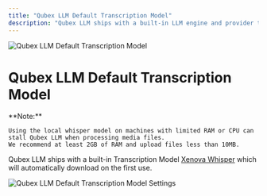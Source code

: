 ```yaml
---
title: "Qubex LLM Default Transcription Model"
description: "Qubex LLM ships with a built-in LLM engine and provider that enables you to download popular and highly-rated LLMs like LLama-3, Phi-3 and more that can run locally on your CPU and GPU."
---
```



<Image
  src="/images/Qubex LLM-setup/transcription-model-configuration/local/built-in/header-image.png"
  height={1080}
  width={1920}
  quality={100}
  alt="Qubex LLM Default Transcription Model"
/>

# Qubex LLM Default Transcription Model

<Callout type="info" emoji="️💡">
  **Note:**

    Using the local whisper model on machines with limited RAM or CPU can stall Qubex LLM when processing media files.
    We recommend at least 2GB of RAM and upload files less than 10MB.

</Callout>

Qubex LLM ships with a built-in Transcription Model [Xenova Whisper](https://huggingface.co/Xenova/whisper-small) which will automatically download on the first use.

<Image
  src="/images/Qubex LLM-setup/transcription-model-configuration/local/built-in/default-transcription.png"
  height={1080}
  width={1920}
  quality={100}
  alt="Qubex LLM Default Transcription Model Settings"
/>
